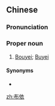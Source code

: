 ==Chinese==
{{zh-forms}}

===Pronunciation===
{{zh-pron
|m=Bùyī
|cat=pn
}}

===Proper noun===
{{zh-proper noun}}

# [[Bouyei]]; [[Buyei]] {{gloss|an ethnic group of southern China and northern Vietnam}}

====Synonyms====
* {{zh-l|布依族}}

[[zh:布依]]